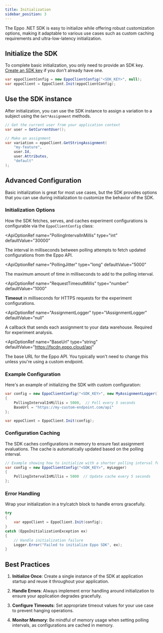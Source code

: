 ```yaml
---
title: Initialization
sidebar_position: 3
---
```



The Eppo .NET SDK is easy to initialize while offering robust customization options, making it adaptable to various use cases such as custom caching requirements and ultra-low-latency initialization.

## Initialize the SDK

To complete basic initialization, you only need to provide an SDK key. [Create an SDK key](/sdks/sdk-keys) if you don't already have one. 

```csharp
var eppoClientConfig = new EppoClientConfig("<SDK_KEY>", null);
var eppoClient = EppoClient.Init(eppoClientConfig);
```

## Use the SDK instance
After initialization, you can use the SDK instance to assign a variation to a subject using the `Get*Assignment` methods.

```csharp
// Get the current user from your application context
var user = GetCurrentUser();

// Make an assignment
var variation = eppoClient.GetStringAssignment(
    "my-feature",
    user.Id,
    user.Attributes,
    "default"
);
```

## Advanced Configuration
Basic initialization is great for most use cases, but the SDK provides options that you can use during initialization to customize the behavior of the SDK.

### Initialization Options

How the SDK fetches, serves, and caches experiment configurations is configurable via the `EppoClientConfig` class:

<ApiOptionRef 
  name="PollingIntervalInMillis"
  type="int"
  defaultValue="30000"
>

The interval in milliseconds between polling attempts to fetch updated configurations from the Eppo API.
</ApiOptionRef>

<ApiOptionRef 
  name="PollingJitter"
  type="long"
  defaultValue="5000"
>

The maximum amount of time in milliseconds to add to the polling interval.
</ApiOptionRef>

<ApiOptionRef 
  name="RequestTimeoutMillis"
  type="number"
  defaultValue="1000"
>

**Timeout** in milliseconds for HTTPS requests for the experiment configurations.
</ApiOptionRef>

<ApiOptionRef 
  name="AssignmentLogger"
  type="IAssignmentLogger"
  defaultValue="null"
>

A callback that sends each assignment to your data warehouse. Required for experiment analysis.
</ApiOptionRef>

<ApiOptionRef 
  name="BaseUrl"
  type="string"
  defaultValue="https://fscdn.eppo.cloud/api"
>

The base URL for the Eppo API. You typically won't need to change this unless you're using a custom endpoint.
</ApiOptionRef>


### Example Configuration

Here's an example of initializing the SDK with custom configuration:

```csharp
var config = new EppoClientConfig("<SDK_KEY>", new MyAssignmentLogger())
{
    PollingIntervalInMillis = 5000,  // Poll every 5 seconds
    BaseUrl = "https://my-custom-endpoint.com/api"
};

var eppoClient = EppoClient.Init(config);
```

### Configuration Caching

The SDK caches configurations in memory to ensure fast assignment evaluations. The cache is automatically updated based on the polling interval.

```csharp
// Example showing how to initialize with a shorter polling interval for more frequent updates
var config = new EppoClientConfig("<SDK_KEY>", myLogger)
{
    PollingIntervalInMillis = 5000  // Update cache every 5 seconds
};
```

### Error Handling

Wrap your initialization in a try/catch block to handle errors gracefully.

```csharp
try 
{
    var eppoClient = EppoClient.Init(config);
}
catch (EppoInitializationException ex)
{
    // Handle initialization failure
    Logger.Error("Failed to initialize Eppo SDK", ex);
}
```


## Best Practices

1. **Initialize Once**: Create a single instance of the SDK at application startup and reuse it throughout your application.

2. **Handle Errors**: Always implement error handling around initialization to ensure your application degrades gracefully.

3. **Configure Timeouts**: Set appropriate timeout values for your use case to prevent hanging operations.

4. **Monitor Memory**: Be mindful of memory usage when setting polling intervals, as configurations are cached in memory.
